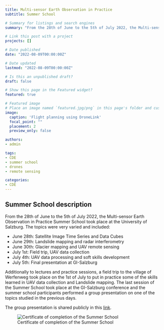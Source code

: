 ```yaml
---
title: Multi-sensor Earth Observation in Practice
subtitle: Summer School

# Summary for listings and search engines
summary: "From the 28th of June to the 5th of July 2022, the Multi-sensor Earth Observation in Practice Summer School took place at the University of Salzburg."

# Link this post with a project
projects: []

# Date published
date: "2022-08-09T00:00:00Z"

# Date updated
lastmod: "2022-08-09T00:00:00Z"

# Is this an unpublished draft?
draft: false

# Show this page in the Featured widget?
featured: true

# Featured image
# Place an image named `featured.jpg/png` in this page's folder and customize its options here.
image:
  caption: 'Flight planning using DroneLink'
  focal_point: ""
  placement: 2
  preview_only: false

authors:
- admin

tags:
- CDE 
- summer school 
- drones 
- remote sensing

categories:
- CDE
---
```


## Summer School description

From the 28th of June to the 5th of July 2022, the Multi-sensor Earth Observation in Practice Summer School 
took place at the University of Salzburg. The topics were very varied and included: 

- June 28th: Satellite Image Time Series and Data Cubes
- June 29th: Landslide mapping and radar interferometry
- June 30th: Glacier mapping and UAV remote sensing
- July 1st: Field trip, UAV data collection
- July 4th: UAV data processing and soft skills development
- July 5th: Final presentation at GI-Salzburg

Additionally to lectures and practice sessions, a field trip to the village of Werfenweg took place on the 1st of July to put in 
practice some of the skills learned in UAV data collection and Landslide mapping. The last session of the Summer School took 
place at the GI-Salzburg conference and the summer school participants performed a group presentation on one of the topics
studied in the previous days. 

The group presentation is shared publicly in this [link](https://docs.google.com/presentation/d/1PXJswGYgMt_b4YgkVeATi3lK0NWTRz_6kl3Aeh_eu5k/edit?usp=sharing).

![Certificate of completion of the Summer School](ss_certificate.png)
